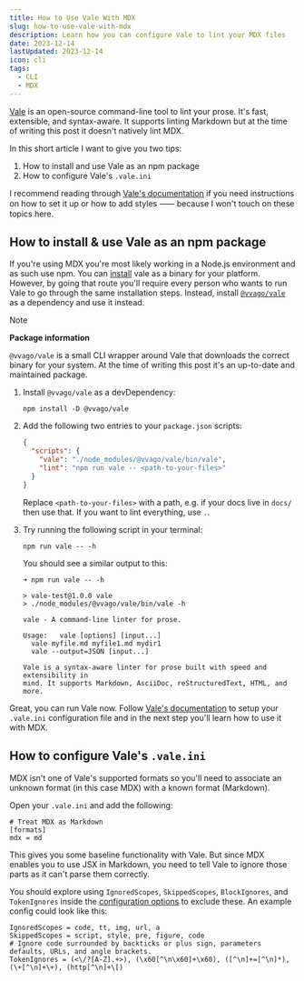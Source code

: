 ```yaml
---
title: How to Use Vale With MDX
slug: how-to-use-vale-with-mdx
description: Learn how you can configure Vale to lint your MDX files
date: 2023-12-14
lastUpdated: 2023-12-14
icon: cli
tags:
  - CLI
  - MDX
---
```


[Vale](https://vale.sh/) is an open-source command-line tool to lint your prose. It's fast, extensible, and syntax-aware. It supports linting Markdown but at the time of writing this post it doesn't natively lint MDX.

In this short article I want to give you two tips:

1. How to install and use Vale as an npm package
1. How to configure Vale's `.vale.ini`

I recommend reading through [Vale's documentation](https://vale.sh/docs) if you need instructions on how to set it up or how to add styles ⸺ because I won't touch on these topics here.

## How to install & use Vale as an npm package

If you're using MDX you're most likely working in a Node.js environment and as such use npm. You can [install](https://vale.sh/docs/vale-cli/installation/) vale as a binary for your platform. However, by going that route you'll require every person who wants to run Vale to go through the same installation steps. Instead, install [`@vvago/vale`](https://www.npmjs.com/package/@vvago/vale) as a dependency and use it instead.

> [!NOTE]
> **Package information**
>
> `@vvago/vale` is a small CLI wrapper around Vale that downloads the correct binary for your system. At the time of writing this post it's an up-to-date and maintained package.

1. Install `@vvago/vale` as a devDependency:

   ```shell
   npm install -D @vvago/vale
   ```

1. Add the following two entries to your `package.json` scripts:

   ```json {{ title: 'package.json' }}
   {
     "scripts": {
       "vale": "./node_modules/@vvago/vale/bin/vale",
       "lint": "npm run vale -- <path-to-your-files>"
     }
   }
   ```

   Replace `<path-to-your-files>` with a path, e.g. if your docs live in `docs/` then use that. If you want to lint everything, use `.`.

1. Try running the following script in your terminal:

   ```shell
   npm run vale -- -h
   ```

   You should see a similar output to this:

   ```shell
   ➜ npm run vale -- -h

   > vale-test@1.0.0 vale
   > ./node_modules/@vvago/vale/bin/vale -h

   vale - A command-line linter for prose.

   Usage:	vale [options] [input...]
     vale myfile.md myfile1.md mydir1
     vale --output=JSON [input...]

   Vale is a syntax-aware linter for prose built with speed and extensibility in
   mind. It supports Markdown, AsciiDoc, reStructuredText, HTML, and more.
   ```

Great, you can run Vale now. Follow [Vale's documentation](https://vale.sh/docs) to setup your `.vale.ini` configuration file and in the next step you'll learn how to use it with MDX.

## How to configure Vale's `.vale.ini`

MDX isn't one of Vale's supported formats so you'll need to associate an unknown format (in this case MDX) with a known format (Markdown).

Open your `.vale.ini` and add the following:

```text {{ title: '.vale.ini' }}
# Treat MDX as Markdown
[formats]
mdx = md
```

This gives you some baseline functionality with Vale. But since MDX enables you to use JSX in Markdown, you need to tell Vale to ignore those parts as it can't parse them correctly.

You should explore using `IgnoredScopes`, `SkippedScopes`, `BlockIgnores`, and `TokenIgnores` inside the [configuration options](https://vale.sh/docs/topics/config) to exclude these. An example config could look like this:

```text {{ title: '.vale.ini' }}
IgnoredScopes = code, tt, img, url, a
SkippedScopes = script, style, pre, figure, code
# Ignore code surrounded by backticks or plus sign, parameters defaults, URLs, and angle brackets.
TokenIgnores = (<\/?[A-Z].+>), (\x60[^\n\x60]+\x60), ([^\n]+=[^\n]*), (\+[^\n]+\+), (http[^\n]+\[)
```
